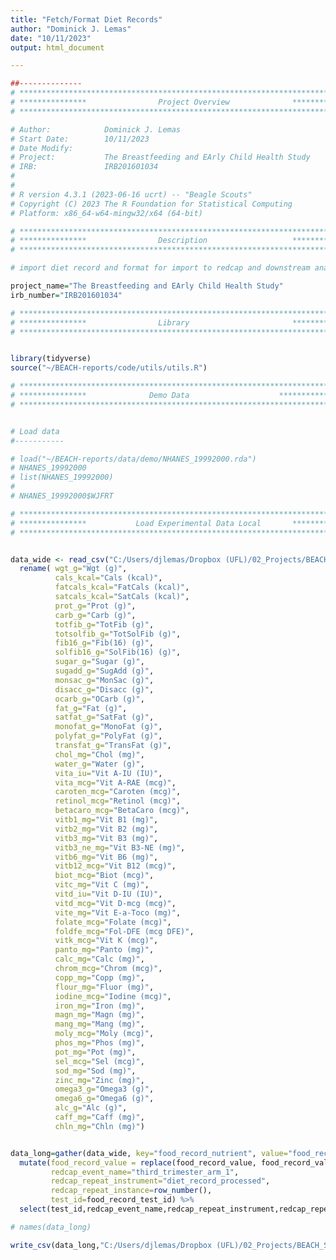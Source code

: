```yaml
---
title: "Fetch/Format Diet Records"
author: "Dominick J. Lemas"
date: "10/11/2023"
output: html_document

---
```


```r
##-------------- 
# **************************************************************************** #
# ***************                Project Overview              *************** #
# **************************************************************************** #

# Author:            Dominick J. Lemas
# Start Date:        10/11/2023 
# Date Modify:       
# Project:           The Breastfeeding and EArly Child Health Study
# IRB:               IRB201601034
#                   
#
# R version 4.3.1 (2023-06-16 ucrt) -- "Beagle Scouts"
# Copyright (C) 2023 The R Foundation for Statistical Computing
# Platform: x86_64-w64-mingw32/x64 (64-bit) 

# **************************************************************************** #
# ***************                Description                   *************** #
# **************************************************************************** #

# import diet record and format for import to redcap and downstream analysis

project_name="The Breastfeeding and EArly Child Health Study"
irb_number="IRB201601034"

```

```r

# **************************************************************************** #
# ***************                Library                       *************** #
# **************************************************************************** #


library(tidyverse)
source("~/BEACH-reports/code/utils/utils.R")

```

```r

# **************************************************************************** #
# ***************              Demo Data                    *************** #
# **************************************************************************** #


# Load data
#-----------

# load("~/BEACH-reports/data/demo/NHANES_19992000.rda")
# NHANES_19992000
# list(NHANES_19992000)
# 
# NHANES_19992000$WJFRT

```

```r

# **************************************************************************** #
# ***************           Load Experimental Data Local       *************** #
# **************************************************************************** #


data_wide <- read_csv("C:/Users/djlemas/Dropbox (UFL)/02_Projects/BEACH_STUDY/10_Diet/BLS030A_Third_Trimester_example.csv") %>%
  rename( wgt_g="Wgt (g)",
          cals_kcal="Cals (kcal)",
          fatcals_kcal="FatCals (kcal)",
          satcals_kcal="SatCals (kcal)",
          prot_g="Prot (g)",
          carb_g="Carb (g)",
          totfib_g="TotFib (g)",
          totsolfib_g="TotSolFib (g)",
          fib16_g="Fib(16) (g)",
          solfib16_g="SolFib(16) (g)",
          sugar_g="Sugar (g)",
          sugadd_g="SugAdd (g)",
          monsac_g="MonSac (g)",
          disacc_g="Disacc (g)",
          ocarb_g="OCarb (g)",
          fat_g="Fat (g)",
          satfat_g="SatFat (g)",
          monofat_g="MonoFat (g)",
          polyfat_g="PolyFat (g)",
          transfat_g="TransFat (g)",
          chol_mg="Chol (mg)",
          water_g="Water (g)",
          vita_iu="Vit A-IU (IU)",
          vita_mcg="Vit A-RAE (mcg)",
          caroten_mcg="Caroten (mcg)",
          retinol_mcg="Retinol (mcg)",
          betacaro_mcg="BetaCaro (mcg)",
          vitb1_mg="Vit B1 (mg)",
          vitb2_mg="Vit B2 (mg)",
          vitb3_mg="Vit B3 (mg)",
          vitb3_ne_mg="Vit B3-NE (mg)",
          vitb6_mg="Vit B6 (mg)",
          vitb12_mcg="Vit B12 (mcg)",
          biot_mcg="Biot (mcg)",
          vitc_mg="Vit C (mg)",
          vitd_iu="Vit D-IU (IU)",
          vitd_mcg="Vit D-mcg (mcg)",
          vite_mg="Vit E-a-Toco (mg)",
          folate_mcg="Folate (mcg)",
          foldfe_mcg="Fol-DFE (mcg DFE)",
          vitk_mcg="Vit K (mcg)",
          panto_mg="Panto (mg)",
          calc_mg="Calc (mg)",
          chrom_mcg="Chrom (mcg)",
          copp_mg="Copp (mg)",
          flour_mg="Fluor (mg)",
          iodine_mcg="Iodine (mcg)",
          iron_mg="Iron (mg)",
          magn_mg="Magn (mg)",
          mang_mg="Mang (mg)",
          moly_mcg="Moly (mcg)",
          phos_mg="Phos (mg)",
          pot_mg="Pot (mg)",
          sel_mcg="Sel (mcg)",
          sod_mg="Sod (mg)",
          zinc_mg="Zinc (mg)",
          omega3_g="Omega3 (g)",
          omega6_g="Omega6 (g)",
          alc_g="Alc (g)",
          caff_mg="Caff (mg)",
          chln_mg="Chln (mg)")


data_long=gather(data_wide, key="food_record_nutrient", value="food_record_value", wgt_g:chln_mg) %>%
  mutate(food_record_value = replace(food_record_value, food_record_value == "--", NA),
         redcap_event_name="third_trimester_arm_1",
         redcap_repeat_instrument="diet_record_processed",
         redcap_repeat_instance=row_number(),
         test_id=food_record_test_id) %>%
  select(test_id,redcap_event_name,redcap_repeat_instrument,redcap_repeat_instance,everything())

# names(data_long)

write_csv(data_long,"C:/Users/djlemas/Dropbox (UFL)/02_Projects/BEACH_STUDY/10_Diet/BLS030A_Third_Trimester_redcap_ready.csv" )

```

